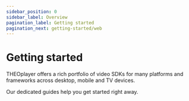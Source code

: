 ```yaml
---
sidebar_position: 0
sidebar_label: Overview
pagination_label: Getting started
pagination_next: getting-started/web
---
```


# Getting started

THEOplayer offers a rich portfolio of video SDKs for many platforms and frameworks across desktop, mobile and TV devices.

Our dedicated guides help you get started right away.


<DocCardList />

